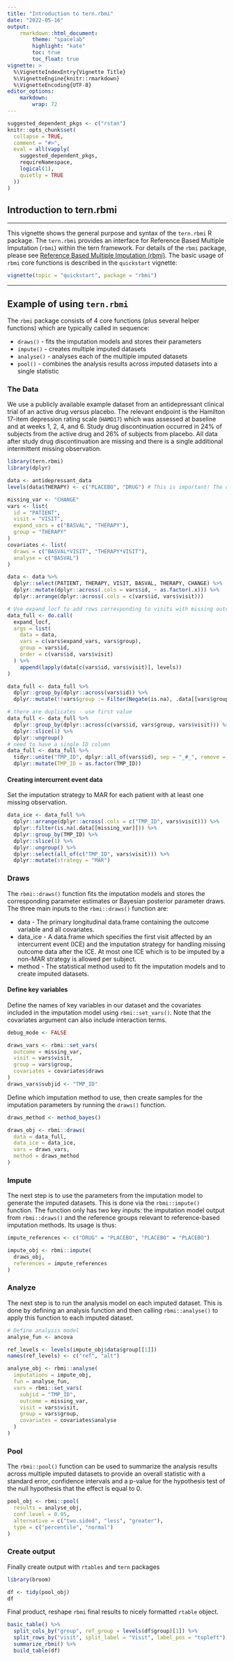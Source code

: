 ```yaml
---
title: "Introduction to tern.rbmi"
date: "2022-05-16"
output:
    rmarkdown::html_document:
        theme: "spacelab"
        highlight: "kate"
        toc: true
        toc_float: true
vignette: >
  %\VignetteIndexEntry{Vignette Title}
  %\VignetteEngine{knitr::rmarkdown}
  %\VignetteEncoding{UTF-8}
editor_options:
    markdown:
        wrap: 72
---
```


```r
suggested_dependent_pkgs <- c("rstan")
knitr::opts_chunk$set(
  collapse = TRUE,
  comment = "#>",
  eval = all(vapply(
    suggested_dependent_pkgs,
    requireNamespace,
    logical(1),
    quietly = TRUE
  ))
)
```


## Introduction to tern.rbmi

---------

This vignette shows the general purpose and syntax of the `tern.rbmi` R package.
The `tern.rbmi` provides an interface for Reference Based Multiple Imputation (`rbmi`) within the tern framework. For details of the `rbmi` package, please see [Reference Based Multiple Imputation (rbmi)](https://github.com/insightsengineering/rbmi). The basic usage of `rbmi` core functions is described
in the `quickstart` vignette:

```r
vignette(topic = "quickstart", package = "rbmi")
```
---------

## Example of using `tern.rbmi`

The `rbmi` package consists of 4 core functions (plus several helper functions) which are typically called in sequence:

* `draws()` - fits the imputation models and stores their parameters
* `impute()` - creates multiple imputed datasets
* `analyse()` - analyses each of the multiple imputed datasets
* `pool()` - combines the analysis results across imputed datasets into a single statistic

### The Data

We use a publicly available example dataset from an antidepressant clinical trial of an active drug versus placebo. The relevant endpoint is the Hamilton 17-item depression rating scale (`HAMD17`) which was assessed at baseline and at weeks 1, 2, 4, and 6. Study drug discontinuation occurred in 24% of subjects from the active drug and 26% of subjects from placebo. All data after study drug discontinuation are missing and there is a single additional intermittent missing observation.

```r
library(tern.rbmi)
library(dplyr)
```

```r
data <- antidepressant_data
levels(data$THERAPY) <- c("PLACEBO", "DRUG") # This is important! The order defines the computation order later

missing_var <- "CHANGE"
vars <- list(
  id = "PATIENT",
  visit = "VISIT",
  expand_vars = c("BASVAL", "THERAPY"),
  group = "THERAPY"
)
covariates <- list(
  draws = c("BASVAL*VISIT", "THERAPY*VISIT"),
  analyse = c("BASVAL")
)

data <- data %>%
  dplyr::select(PATIENT, THERAPY, VISIT, BASVAL, THERAPY, CHANGE) %>%
  dplyr::mutate(dplyr::across(.cols = vars$id, ~ as.factor(.x))) %>%
  dplyr::arrange(dplyr::across(.cols = c(vars$id, vars$visit)))
```



```r
# Use expand_locf to add rows corresponding to visits with missing outcomes to the dataset
data_full <- do.call(
  expand_locf,
  args = list(
    data = data,
    vars = c(vars$expand_vars, vars$group),
    group = vars$id,
    order = c(vars$id, vars$visit)
  ) %>%
    append(lapply(data[c(vars$id, vars$visit)], levels))
)

data_full <- data_full %>%
  dplyr::group_by(dplyr::across(vars$id)) %>%
  dplyr::mutate(!!vars$group := Filter(Negate(is.na), .data[[vars$group]])[1])

# there are duplicates - use first value
data_full <- data_full %>%
  dplyr::group_by(dplyr::across(c(vars$id, vars$group, vars$visit))) %>%
  dplyr::slice(1) %>%
  dplyr::ungroup()
# need to have a single ID column
data_full <- data_full %>%
  tidyr::unite("TMP_ID", dplyr::all_of(vars$id), sep = "_#_", remove = FALSE) %>%
  dplyr::mutate(TMP_ID = as.factor(TMP_ID))
```


#### Creating intercurrent event data

Set the imputation strategy to MAR for each patient with at least one missing observation.

```r
data_ice <- data_full %>%
  dplyr::arrange(dplyr::across(.cols = c("TMP_ID", vars$visit))) %>%
  dplyr::filter(is.na(.data[[missing_var]])) %>%
  dplyr::group_by(TMP_ID) %>%
  dplyr::slice(1) %>%
  dplyr::ungroup() %>%
  dplyr::select(all_of(c("TMP_ID", vars$visit))) %>%
  dplyr::mutate(strategy = "MAR")
```

### Draws

The `rbmi::draws()` function fits the imputation models and stores the corresponding parameter estimates or Bayesian posterior parameter draws. The three main inputs to the `rbmi::draws()` function are:

  * data - The primary longitudinal data.frame containing the outcome variable and all covariates.
  * data_ice - A data.frame which specifies the first visit affected by an intercurrent event (ICE) and the imputation strategy for handling missing outcome data after the ICE. At most one ICE which is to be imputed by a non-MAR strategy is allowed per subject.
  * method - The statistical method used to fit the imputation models and to create imputed datasets.


#### Define key variables

Define the names of key variables in our dataset and the covariates included in
the imputation model using `rbmi::set_vars()`. Note that the covariates argument
can also include interaction terms.

```r
debug_mode <- FALSE

draws_vars <- rbmi::set_vars(
  outcome = missing_var,
  visit = vars$visit,
  group = vars$group,
  covariates = covariates$draws
)
draws_vars$subjid <- "TMP_ID"
```

Define which imputation method to use, then create samples for the imputation
parameters by running the `draws()` function.

```r
draws_method <- method_bayes()

draws_obj <- rbmi::draws(
  data = data_full,
  data_ice = data_ice,
  vars = draws_vars,
  method = draws_method
)
```

### Impute

The next step is to use the parameters from the imputation model to generate the imputed datasets. This is done via the `rbmi::impute()` function. The function only has two key inputs: the imputation model output from `rbmi::draws()` and the reference groups relevant to reference-based imputation methods. Its usage is thus:

```r
impute_references <- c("DRUG" = "PLACEBO", "PLACEBO" = "PLACEBO")

impute_obj <- rbmi::impute(
  draws_obj,
  references = impute_references
)
```

### Analyze

The next step is to run the analysis model on each imputed dataset. This is done by defining an analysis function and then calling `rbmi::analyse()` to apply this function to each imputed dataset.

```r
# Define analysis model
analyse_fun <- ancova

ref_levels <- levels(impute_obj$data$group[[1]])
names(ref_levels) <- c("ref", "alt")

analyse_obj <- rbmi::analyse(
  imputations = impute_obj,
  fun = analyse_fun,
  vars = rbmi::set_vars(
    subjid = "TMP_ID",
    outcome = missing_var,
    visit = vars$visit,
    group = vars$group,
    covariates = covariates$analyse
  )
)
```

### Pool

The `rbmi::pool()` function can be used to summarize the analysis results across multiple imputed datasets to provide an overall statistic with a standard error, confidence intervals and a p-value for the hypothesis test of the null hypothesis that the effect is equal to 0.

```r
pool_obj <- rbmi::pool(
  results = analyse_obj,
  conf.level = 0.95,
  alternative = c("two.sided", "less", "greater"),
  type = c("percentile", "normal")
)
```

### Create output

Finally create output with `rtables` and `tern` packages
```r
library(broom)

df <- tidy(pool_obj)
df
```

Final product, reshape `rbmi` final results to nicely formatted `rtable` object.

```r
basic_table() %>%
  split_cols_by("group", ref_group = levels(df$group)[1]) %>%
  split_rows_by("visit", split_label = "Visit", label_pos = "topleft") %>%
  summarize_rbmi() %>%
  build_table(df)
```



